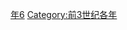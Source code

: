 {{Catnav|頁面分類|历史|歷史時代|年|前3世纪各年}}
{{Commons category|256 BC}}

[[Category:前250年代|年6]]
[[Category:前3世纪各年|Category:前3世纪各年]]